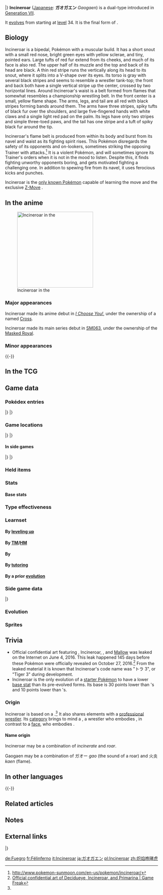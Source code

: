 {{PokémonPrevNext/Head|type=Fire|type2=Dark}}
{{PokémonPrevNext/Pokémon|type=Fire|prevnum=726|prev=Torracat|nextnum=728|next=Popplio}}
|}
{{Pokémon Infobox
|name=Incineroar
|jname=ガオガエン
|tmname=Gaogaen
|ndex=727
|type1=Fire
|type2=Dark
|category=Heel
|height-ftin=5'11"
|height-m=1.8
|weight-lbs=183.0
|weight-kg=83.0
|adex=006
|abilityn=d
|ability1=Blaze
|abilityd=Intimidate
|egggroupn=1
|egggroup1=Field
|eggcycles=15
|evtotal=3
|evat=3
|expyield=239
|lv100exp=1,059,860
|gendercode=31
|color=Red
|catchrate=45
|body=06
|pokefordex=incineroar
|generation=7
|friendship=70
}}
'''Incineroar''' ([[List of Japanese Pokémon names|Japanese]]: '''ガオガエン''' ''Gaogaen'') is a dual-type {{2t|Fire|Dark}} {{OBP|Pokémon|species}} introduced in [[Generation VII]].

It [[Evolution|evolves]] from {{p|Torracat}} starting at [[level]] 34. It is the final form of {{p|Litten}}.

==Biology==
Incineroar is a bipedal, {{wp|feline}} Pokémon with a muscular build. It has a short snout with a small red nose, bright green eyes with yellow sclerae, and tiny, pointed ears. Large tufts of red fur extend from its cheeks, and much of its face is also red. The upper half of its muzzle and the top and back of its head are black. A thin red stripe runs the vertically along its head to its snout, where it splits into a V-shape over its eyes. Its torso is gray with several black stripes and seems to resemble a wrestler tank-top; the front and back both have a single vertical stripe up the center, crossed by two horizontal lines. Around Incineroar's waist is a belt formed from flames that somewhat resembles a championship wrestling belt. In the front center is a small, yellow flame shape. The arms, legs, and tail are all red with black stripes forming bands around them. The arms have three stripes, spiky tufts of black fur over the shoulders, and large five-fingered hands with white claws and a single light red pad on the palm. Its legs have only two stripes and simple three-toed paws, and the tail has one stripe and a tuft of spiky black fur around the tip.

Incineroar's flame belt is produced from within its body and burst from its navel and waist as its fighting spirit rises. This Pokémon disregards the safety of its opponents and on-lookers, sometimes striking the opposing Trainer with attacks.<ref>http://www.pokemon-sunmoon.com/en-us/pokemon/incineroar/</ref> It is a violent Pokémon, and will sometimes ignore its Trainer's orders when it is not in the mood to listen. Despite this, it finds fighting unworthy opponents boring, and gets motivated fighting a challenging one. In addition to spewing fire from its navel, it uses ferocious kicks and punches.

Incineroar is the [[signature move|only known Pokémon]] capable of learning the move {{m|Darkest Lariat}} and the exclusive [[Z-Move]] {{m|Malicious Moonsault}}.

==In the anime==
[[File:Kukui Incineroar.png|thumb|left|250px|Incineroar in the {{pkmn|anime}}]]
===Major appearances===
Incineroar made its anime debut in ''[[M20|I Choose You!]]'', under the ownership of a {{pkmn|Trainer}} named [[Cross]].

Incineroar made its main series debut in [[SM063]], under the ownership of the [[Professor Kukui|Masked Royal]].

===Minor appearances===
{{-}}
<!--
==In the manga==-->

==In the TCG==
{{main|Incineroar (TCG)}}

==Game data==
===Pokédex entries===
{{Dex/Header|type=Fire|type2=Dark}}
{{Dex/NA|gen=VII}}
{{Dex/Gen|gen=VII}}
{{Dex/Entry1|v=Sun|entry=This Pokémon has a violent, selfish disposition. If it's not in the mood to listen, it will ignore its Trainer's orders with complete nonchalance.}}
{{Dex/Entry1|v=Moon|entry=After hurling ferocious punches and flinging furious kicks, it finishes opponents off by spewing fire from around its navel.}}
{{Dex/Entry1|v=Ultra Sun|entry=Although it's rough mannered and egotistical, it finds beating down unworthy opponents boring. It gets motivated for stronger opponents.}}
{{Dex/Entry1|v=Ultra Moon|entry=When its fighting spirit is set alight, the flames around its waist become especially intense.}}
|}
|}
{{Dex/Footer}}

===Game locations===
{{Availability/Header|type=Fire|type2=Dark}}
{{Availability/NA|gen=VII}}
{{Availability/Gen|gen=VII}}
{{Availability/Entry2|v=Sun|v2=Moon|area=[[Evolution|Evolve]] {{p|Torracat}}}}
{{Availability/Entry2|v=Ultra Sun|v2=Ultra Moon|area=[[Evolution|Evolve]] {{p|Torracat}}}}
|}
|}
{{Availability/Footer}}

====In side games====
{{Availability/Header|type=Fire|type2=Dark}}
{{Availability/Cross}}
{{Availability/Entry1|1|v=Shuffle|color={{beauty color}}|area=Event: ''[[Escalation Battle|Take on Escalation Battles]]''}}
|}
|}
{{Availability/Footer}}

===Held items===
===Stats===
====Base stats====
{{Stats
|type=Fire
|type2=Dark
|HP=95
|Attack=115
|Defense=90
|SpAtk=80
|SpDef=90
|Speed=60}}

===Type effectiveness===
{{TypeEffectiveness
|type1=Fire
|type2=Dark
|Normal=100
|Fighting=200
|Flying=100
|Poison=100
|Ground=200
|Rock=200
|Bug=100
|Ghost=50
|Steel=50
|Fire=50
|Water=200
|Grass=50
|Electric=100
|Psychic=0
|Ice=50
|Dragon=100
|Dark=50
|Fairy=100
|notes=yes
|dark=yes
|newpsychic=1}}

===Learnset===
====By [[Level|leveling up]]====
{{learnlist/levelh/7|Incineroar|Fire|Dark|7|SM|USUM}}
{{learnlist/levelVII|1|1|Darkest Lariat|Dark|Physical|85|100|10||'''}}
{{learnlist/levelVII|1|1|Bulk Up|Fighting|Status|—|—|20}}
{{learnlist/levelVII|1|1|Throat Chop|Dark|Physical|80|100|15||'''}}
{{learnlist/levelVII|1|1|Scratch|Normal|Physical|40|100|35}}
{{learnlist/levelVII|1|1|Ember|Fire|Special|40|100|25||'''}}
{{learnlist/levelVII|1|1|Growl|Normal|Status|—|100|40}}
{{learnlist/levelVII|1|1|Lick|Ghost|Physical|30|100|30}}
{{learnlist/levelVII|{{tt|Evo.|Learned upon evolving}}|{{tt|Evo.|Learned upon evolving}}|Darkest Lariat|Dark|Physical|85|100|10||'''}}
{{learnlist/levelVII|4|4|Growl|Normal|Status|—|100|40}}
{{learnlist/levelVII|8|8|Lick|Ghost|Physical|30|100|30}}
{{learnlist/levelVII|11|11|Leer|Normal|Status|—|100|30}}
{{learnlist/levelVII|15|14|Fire Fang|Fire|Physical|65|95|15||'''}}
{{learnlist/levelVII|N/A|16|Double Kick|Fighting|Physical|30|100|30}}
{{learnlist/levelVII|19|19|Roar|Normal|Status|—|—|20}}
{{learnlist/levelVII|24|24|Bite|Dark|Physical|60|100|25||'''}}
{{learnlist/levelVII|28|28|Swagger|Normal|Status|—|85|15}}
{{learnlist/levelVII|33|33|Fury Swipes|Normal|Physical|18|80|15}}
{{learnlist/levelVII|38|38|Thrash|Normal|Physical|120|100|10}}
{{learnlist/levelVII|44|44|Flamethrower|Fire|Special|90|100|15||'''}}
{{learnlist/levelVII|49|49|Scary Face|Normal|Status|—|100|10}}
{{learnlist/levelVII|55|55|Flare Blitz|Fire|Physical|120|100|15||'''}}
{{learnlist/levelVII|60|60|Outrage|Dragon|Physical|120|100|10}}
{{learnlist/levelVII|66|66|Cross Chop|Fighting|Physical|100|80|5}}
{{learnlist/levelf/7|Incineroar|Fire|Dark|7}}

====By [[TM]]/[[HM]]====
{{learnlist/tmh/7|Incineroar|Fire|Dark|7}}
{{learnlist/tm7|TM01|Work Up|Normal|Status|—|—|30}}
{{learnlist/tm7|TM05|Roar|Normal|Status|—|—|20}}
{{learnlist/tm7|TM06|Toxic|Poison|Status|—|90|10}}
{{learnlist/tm7|TM08|Bulk Up|Fighting|Status|—|—|20}}
{{learnlist/tm7|TM10|Hidden Power|Normal|Special|60|100|15}}
{{learnlist/tm7|TM11|Sunny Day|Fire|Status|—|—|5}}
{{learnlist/tm7|TM12|Taunt|Dark|Status|—|100|20}}
{{learnlist/tm7|TM15|Hyper Beam|Normal|Special|150|90|5}}
{{learnlist/tm7|TM17|Protect|Normal|Status|—|—|10}}
{{learnlist/tm7|TM21|Frustration|Normal|Physical|—|100|20}}
{{learnlist/tm7|TM26|Earthquake|Ground|Physical|100|100|10}}
{{learnlist/tm7|TM27|Return|Normal|Physical|—|100|20}}
{{learnlist/tm7|TM28|Leech Life|Bug|Physical|80|100|10}}
{{learnlist/tm7|TM31|Brick Break|Fighting|Physical|75|100|15}}
{{learnlist/tm7|TM32|Double Team|Normal|Status|—|—|15}}
{{learnlist/tm7|TM35|Flamethrower|Fire|Special|90|100|15||'''}}
{{learnlist/tm7|TM38|Fire Blast|Fire|Special|110|85|5||'''}}
{{learnlist/tm7|TM41|Torment|Dark|Status|—|100|15}}
{{learnlist/tm7|TM42|Facade|Normal|Physical|70|100|20}}
{{learnlist/tm7|TM43|Flame Charge|Fire|Physical|50|100|20||'''}}
{{learnlist/tm7|TM44|Rest|Psychic|Status|—|—|10}}
{{learnlist/tm7|TM45|Attract|Normal|Status|—|100|15}}
{{learnlist/tm7|TM47|Low Sweep|Fighting|Physical|65|100|20}}
{{learnlist/tm7|TM48|Round|Normal|Special|60|100|15}}
{{learnlist/tm7|TM50|Overheat|Fire|Special|130|90|5||'''}}
{{learnlist/tm7|TM52|Focus Blast|Fighting|Special|120|70|5}}
{{learnlist/tm7|TM56|Fling|Dark|Physical|—|100|10||'''}}
{{learnlist/tm7|TM59|Brutal Swing|Dark|Physical|60|100|20||'''}}
{{learnlist/tm7|TM60|Quash|Dark|Status|—|100|15}}
{{learnlist/tm7|TM61|Will-O-Wisp|Fire|Status|—|85|15}}
{{learnlist/tm7|TM62|Acrobatics|Flying|Physical|55|100|15}}
{{learnlist/tm7|TM63|Embargo|Dark|Status|—|100|15}}
{{learnlist/tm7|TM65|Shadow Claw|Ghost|Physical|70|100|15}}
{{learnlist/tm7|TM68|Giga Impact|Normal|Physical|150|90|5}}
{{learnlist/tm7|TM75|Swords Dance|Normal|Status|—|—|20}}
{{learnlist/tm7|TM78|Bulldoze|Ground|Physical|60|100|20}}
{{learnlist/tm7|TM87|Swagger|Normal|Status|—|85|15}}
{{learnlist/tm7|TM88|Sleep Talk|Normal|Status|—|—|10}}
{{learnlist/tm7|TM89|U-turn|Bug|Physical|70|100|20}}
{{learnlist/tm7|TM90|Substitute|Normal|Status|—|—|10}}
{{learnlist/tm7|TM95|Snarl|Dark|Special|55|95|15||'''}}
{{learnlist/tm7|TM97|Dark Pulse|Dark|Special|80|100|15||'''}}
{{learnlist/tm7|TM100|Confide|Normal|Status|—|—|20}}
{{learnlist/tmf/7|Incineroar|Fire|Dark|7}}

====By {{pkmn|breeding}}====
{{learnlist/breedh/7|Incineroar|Fire|Dark|7}}
{{learnlist/breed7|{{MSP|206|Dunsparce}}{{MSP|324|Torkoal}}{{MSP|363|Spheal}}{{MSP|364|Sealeo}}{{MSP|365|Walrein}}{{MSP|432|Purugly}}<br>{{MSP|650|Chespin}}{{MSP|651|Quilladin}}{{MSP|652|Chesnaught}}{{MSP|674|Pancham}}{{MSP|675|Pangoro}}|Body Slam|Normal|Physical|85|100|15}}
{{learnlist/breed7|{{MSP|019|Rattata}}{{MSP|019A|Rattata}}{{MSP|020|Raticate}}{{MSP|020A|Raticate}}{{MSP|024|Arbok}}{{MSP|058|Growlithe}}<br>{{MSP|203|Girafarig}}{{MSP|209|Snubbull}}{{MSP|210|Granbull}}{{MSP|228|Houndour}}{{MSP|229|Houndoom}}{{MSP|261|Poochyena}}<br>{{MSP|262|Mightyena}}{{MSP|295|Exploud}}{{MSP|303|Mawile}}{{MSP|336|Seviper}}{{MSP|365|Walrein}}{{MSP|399|Bidoof}}<br>{{MSP|400|Bibarel}}{{MSP|403|Shinx}}{{MSP|404|Luxio}}{{MSP|405|Luxray}}{{MSP|419|Floatzel}}{{MSP|449|Hippopotas}}<br>{{MSP|450|Hippowdon}}{{MSP|504|Patrat}}{{MSP|505|Watchog}}{{MSP|506|Lillipup}}{{MSP|507|Herdier}}{{MSP|508|Stoutland}}<br>{{MSP|511|Pansage}}{{MSP|513|Pansear}}{{MSP|515|Panpour}}{{MSP|551|Sandile}}{{MSP|552|Krokorok}}{{MSP|553|Krookodile}}<br>{{MSP|559|Scraggy}}{{MSP|560|Scrafty}}{{MSP|667|Litleo}}{{MSP|668|Pyroar}}{{MSP|674|Pancham}}{{MSP|675|Pangoro}}<br>{{MSP|734|Yungoos}}{{MSP|735|Gumshoos}}{{MSP|744|Rockruff}}{{MSP|745|Lycanroc}}{{MSP|745Mn|Lycanroc}}|Crunch|Dark|Physical|80|100|15||'''}}
{{learnlist/breed7|{{MSP|052|Meowth}}{{MSP|052A|Meowth}}{{MSP|053|Persian}}{{MSP|053A|Persian}}{{MSP|274|Nuzleaf}}{{MSP|300|Skitty}}<br>{{MSP|301|Delcatty}}{{MSP|431|Glameow}}{{MSP|432|Purugly}}{{MSP|509|Purrloin}}{{MSP|510|Liepard}}{{MSP|619|Mienfoo}}<br>{{MSP|620|Mienshao}}{{MSP|677|Espurr}}{{MSP|678|Meowstic}}|Fake Out|Normal|Physical|40|100|10}}
{{learnlist/breed7|{{MSP|058|Growlithe}}{{MSP|324|Torkoal}}|Heat Wave|Fire|Special|95|90|10||'''}}
{{learnlist/breed7|{{MSP|038|Ninetales}}{{MSP|038A|Ninetales}}{{MSP|052|Meowth}}{{MSP|052A|Meowth}}{{MSP|053|Persian}}{{MSP|053A|Persian}}<br>{{MSP|190|Aipom}}{{MSP|203|Girafarig}}{{MSP|228|Houndour}}{{MSP|229|Houndoom}}{{MSP|275|Shiftry}}{{MSP|390|Chimchar}}<br>{{MSP|424|Ambipom}}{{MSP|461|Weavile}}{{MSP|504|Patrat}}{{MSP|505|Watchog}}{{MSP|509|Purrloin}}{{MSP|510|Liepard}}<br>{{MSP|570|Zorua}}{{MSP|571|Zoroark}}{{MSP|765|Oranguru}}|Nasty Plot|Dark|Status|—|—|20}}
{{learnlist/breed7|{{MSP|553|Krookodile}}|Power Trip|Dark|Physical|20|100|10|{{sup/7|USUM}}|'''}}
{{learnlist/breed7|{{MSP|335|Zangoose}}{{MSP|461|Weavile}}{{MSP|501|Oshawott}}{{MSP|502|Dewott}}{{MSP|503|Samurott}}{{MSP|626|Bouffalant}}|Revenge|Fighting|Physical|60|100|10}}
{{learnlist/breedf/7|Incineroar|Fire|Dark|7}}

====By [[Move Tutor|tutoring]]====
{{learnlist/tutorh/7|Incineroar|Fire|Dark|7}}
{{learnlist/tutor7|Bind|Normal|Physical|15|85|20|||no|yes}}
{{learnlist/tutor7|Blast Burn|Fire|Special|150|90|5||'''|yes|yes}}
{{learnlist/tutor7|Covet|Normal|Physical|60|100|25|||no|yes}}
{{learnlist/tutor7|Drain Punch|Fighting|Physical|75|100|10|||no|yes}}
{{learnlist/tutor7|Dual Chop|Dragon|Physical|40|90|15|||no|yes}}
{{learnlist/tutor7|Endeavor|Normal|Physical|—|100|5|||no|yes}}
{{learnlist/tutor7|Fire Pledge|Fire|Special|80|100|10||'''|yes|yes}}
{{learnlist/tutor7|Fire Punch|Fire|Physical|75|100|15||'''|no|yes}}
{{learnlist/tutor7|Focus Punch|Fighting|Physical|150|100|20|||no|yes}}
{{learnlist/tutor7|Heat Wave|Fire|Special|95|90|10||'''|no|yes}}
{{learnlist/tutor7|Iron Head|Steel|Physical|80|100|15|||no|yes}}
{{learnlist/tutor7|Knock Off|Dark|Physical|65|100|20||'''|no|yes}}
{{learnlist/tutor7|Low Kick|Fighting|Physical|—|100|20|||no|yes}}
{{learnlist/tutor7|Outrage|Dragon|Physical|120|100|10|||no|yes}}
{{learnlist/tutor7|Snatch|Dark|Status|—|—|10|||no|yes}}
{{learnlist/tutor7|Snore|Normal|Special|50|100|15|||no|yes}}
{{learnlist/tutor7|Stomping Tantrum|Ground|Physical|75|100|10|||no|yes}}
{{learnlist/tutor7|Superpower|Fighting|Physical|120|100|5|||no|yes}}
{{learnlist/tutor7|Throat Chop|Dark|Physical|80|100|15||'''|no|yes}}
{{learnlist/tutor7|Thunder Punch|Electric|Physical|75|100|15|||no|yes}}
{{learnlist/tutorf/7|Incineroar|Fire|Dark|7}}

====By a prior [[evolution]]====
{{Learnlist/prevoh/7|Incineroar|Fire|Dark|7}}
{{Learnlist/prevo7null}}
{{Learnlist/prevof/7|Incineroar|Fire|Dark|7}}

===Side game data===
{{Spindata/Head|type=Fire|type2=Dark}}
{{Spindata/Shuffle|col=6|type=Fire|ndex=727|num=712
|min=70
|max=125
|raisemaxlevel=10
|skill=Super Tackle
|skilldesc=Rarely deals a ton of damage when you make a match of four.
}}
|}

===Evolution===
{{Evobox-3
|type1=Fire
|type2=Dark
|pictype=art
|no1=725
|name1=Litten
|type1-1=Fire
|evo1={{bag|Rare Candy}}<br>{{color2|000|Level|Level 17}}
|no2=726
|name2=Torracat
|type1-2=Fire
|evo2={{bag|Rare Candy}}<br>{{color2|000|Level|Level 34}}
|no3=727
|name3=Incineroar
|type1-3=Fire
|type2-3=Dark}}

===Sprites===
{{Spritebox/Header|type=Fire|type2=Dark}}
{{Spritebox/NA|gen=VII}}
{{Spritebox/7|ndex=727}}
{{Spritebox/Footer|727|Incineroar}}

==Trivia==
* Official confidential art featuring {{p|Decidueye}}, Incineroar, {{p|Primarina}}, and [[Mallow]] was leaked on the Internet on June 4, 2016. This leak happened 145 days before these Pokémon were officially revealed on October 27, 2016.<ref name="leakedart">[http://66.media.tumblr.com/0250e03bd66ab9ca99dc62e78ecf5d7b/tumblr_o8adnyxaSF1qhkgqso1_540.jpg Official confidential art of Decidueye, Incineroar, and Primarina | Game Freak]</ref> From the leaked material it is known that Incineroar's code name was "トラ 3", or "Tiger 3" during development.
* Incineroar is the only evolution of a [[starter Pokémon]] to have a lower [[base stats|base stat]] than its pre-evolved forms. Its base {{stat|Speed}} is 30 points lower than {{p|Torracat}}'s and 10 points lower than {{p|Litten}}'s.

===Origin===
<!--PLEASE DON'T ADD TIGER MASK-->Incineroar is based on a {{wp|tiger}}.<ref name=leakedart/> It also shares elements with a [[wp:professional wrestling|professional wrestler]]. Its [[Pokémon category|category]] brings to mind a {{wp|Heel (professional wrestling)|heel}}, a wrestler who embodies {{wp|vice}}, in contrast to a [[wp:face (professional wrestling)|face]], who embodies {{wp|virtue}}.

====Name origin====
Incineroar may be a combination of ''incinerate'' and ''roar''.

Gaogaen may be a combination of ガオー ''gao'' (the sound of a roar) and 火炎 ''kaen'' (flame).

==In other languages==
{{Other languages|type=Fire|type2=Dark
|ja=ガオガエン ''Gaogaen''|jameaning=From {{tt|ガオー ''gao''|the sound of a roar}} and {{tt|火炎 ''kaen''|flame}}
|fr=Félinferno|frmeaning=From {{tt|''félin''|feline}} and ''inferno''
|es=Incineroar|esmeaning=Same as English name
|de=Fuegro|demeaning=From {{tt|''fuego''|fire in Spanish}} and ''growl''
|it=Incineroar|itmeaning=Same as English name
|ko=어흥염 ''Eoheungyeom''|komeaning=From {{tt|어흥 ''eoheung''|growl}} and {{tt|염 (炎) ''yeom''|flame}}
|zh_cmn=熾焰咆哮虎 / 炽焰咆哮虎 ''Chìyànpáoxiāohǔ''|zh_cmnmeaning=From {{tt|熾 ''chì''|blazing, splendid}}, {{tt|焰 ''yàn''|flame}}, {{tt|咆哮 ''páoxiāo''|roar}}, and {{tt|虎 ''hǔ''|tiger}}
|zh_yue=熾焰咆哮虎 ''Chiyìhmpàauhhāaufú''|zh_yuemeaning=From {{tt|熾 ''chi''|blazing, splendid}}, {{tt|焰 ''yìhm''|flame}}, {{tt|咆哮 ''pàauhhāau''|roar}}, and {{tt|虎 ''fú''|tiger}}
|ru=Инсинероар ''Insineroar''|rumeaning=Transcription of English name}}
{{-}}

==Related articles==

==Notes==
<references/>

==External links==
{{PokémonPrevNext/Head|type=Fire|type2=Dark}}
{{PokémonPrevNext/Pokémon|type=Fire|prevnum=726|prev=Torracat|nextnum=728|next=Popplio}}
|}
{{Project Pokédex notice}}

[[de:Fuegro]]
[[fr:Félinferno]]
[[it:Incineroar]]
[[ja:ガオガエン]]
[[pl:Incineroar]]
[[zh:炽焰咆哮虎]]